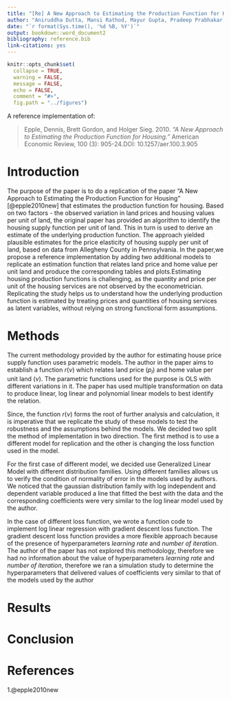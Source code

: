 ```yaml
---
title: "[Re] A New Approach to Estimating the Production Function for Housing"
author: "Aniruddha Dutta, Mansi Rathod, Mayur Gupta, Pradeep Prabhakar, Sreeja Vishaly Manohar"
date: "`r format(Sys.time(), '%d %B, %Y')`"
output: bookdown::word_document2
bibliography: reference.bib
link-citations: yes
---
```


``` r
knitr::opts_chunk$set(
  collapse = TRUE,
  warning = FALSE,
  message = FALSE,
  echo = FALSE,
  comment = "#>",
  fig.path = "../figures")
```

A reference implementation of:

> Epple, Dennis, Brett Gordon, and Holger Sieg. 2010. *"A New Approach to Estimating the Production Function for Housing."* American Economic Review, 100 (3): 905-24.DOI: 10.1257/aer.100.3.905

# Introduction

The purpose of the paper is to do a replication of the paper "A New Approach to Estimating the Production Function for Housing" [@epple2010new] that estimates the production function for housing. Based on two factors - the observed variation in land prices and housing values per unit of land, the original paper has provided an algorithm to identify the housing supply function per unit of land. This in turn is used to derive an estimate of the underlying production function. The approach yielded plausible estimates for the price elasticity of housing supply per unit of land, based on data from Allegheny County in Pennsylvania. In the paper,we propose a reference implementation by adding two additional models to replicate an estimation function that relates land price and home value per unit land and produce the corresponding tables and plots.Estimating housing production functions is challenging, as the quantity and price per unit of the housing services are not observed by the econometrician. Replicating the study helps us to understand how the underlying production function is estimated by treating prices and quantities of housing services as latent variables, without relying on strong functional form assumptions.


# Methods
The current methodology provided by the author for estimating house price supply function uses parametric models. The author in the paper aims to establish a function $r(\nu)$ which relates land price $(p_l)$ and home value per unit land $(\nu)$. The parametric functions used for the purpose is OLS with different variations in it. The paper has used multiple transformation on data to produce linear, log linear and polynomial linear models to best identify the relation.
 
Since, the function $r(\nu)$ forms the root of further analysis and calculation, it is imperative that we replicate the study of these models to test the robustness and the assumptions behind the models. 
We decided two split the method of implementation in two direction. The first method is to use a different model for replication and the other is changing the loss function used in the model.
 
For the first case of different model, we decided use Generalized Linear Model with different distribution families. Using different families allows us to verify the condition of normality of error in the models used by authors. We noticed that the gaussian distribution family with log independent and dependent variable produced a line that fitted the best with the data and the corresponding coefficients were very similar to the log linear model used by the author.

In the case of different loss function, we wrote a function code to implement log linear regression with gradient descent loss function. The gradient descent loss function provides a more flexible approach because of the presence of hyperparameters *learning rate* and *number of iteration*. The author of the paper has not explored this methodology, therefore we had no information about the value of hyperparameters *learning rate* and *number of iteration*, therefore we ran a simulation study to determine the hyperparameters that delivered values of coefficients very similar to that of the models used by the author


# Results

# Conclusion

# References

1.@epple2010new

